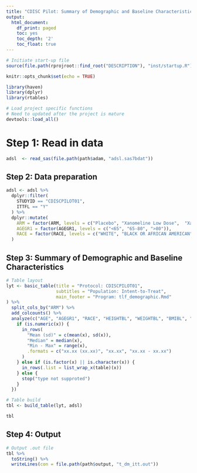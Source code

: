 ```yaml
---
title: "CDISC Pilot: Summary of Demographic and Baseline Characteristics"
output:
  html_document:
    df_print: paged
    toc: yes
    toc_depth: '2'
    toc_float: true
---
```


```r
# Initiate start-up file
source(file.path(rprojroot::find_root("DESCRIPTION"), "inst/startup.R"))
```

```r
knitr::opts_chunk$set(echo = TRUE)

library(haven) 
library(dplyr)
library(rtables)

# Load project specific functions
# Need to updated after the project is mature
devtools::load_all() 
```

# Step 1: Read in data

```r
adsl  <- read_sas(file.path(path$adam, "adsl.sas7bdat")) 
```

## Step 2: Data preparation
```r
adsl <- adsl %>%
  dplyr::filter(
    STUDYID == "CDISCPILOT01",
    ITTFL == "Y"
  ) %>%
  dplyr::mutate(
    ARM = factor(ARM, levels = c("Placebo", "Xanomeline Low Dose",  "Xanomeline High Dose")),
    AGEGR1 = factor(AGEGR1, levels = c("<65", "65-80", ">80")),
    RACE = factor(RACE, levels = c("WHITE", "BLACK OR AFRICAN AMERICAN", "AMERICAN INDIAN OR ALASKA NATIVE"))
  )
```

## Step 3: Summary of Demographic and Baseline Characteristics 
```r
# Table layout
lyt <- basic_table(title = "Protocol: CDISCPILOT01",
                   subtitles = "Population: Intent-to-Treat",
                   main_footer = "Program: tlf_demographic.Rmd" 
) %>%
  split_cols_by("ARM") %>%
  add_colcounts() %>%
  analyze(c("AGE", "AGEGR1", "RACE", "HEIGHTBL", "WEIGHTBL", "BMIBL", "MMSETOT"), function(x, ...) {
    if (is.numeric(x)) {
      in_rows(
        "Mean (sd)" = c(mean(x), sd(x)),
        "Median" = median(x),
        "Min - Max" = range(x),
        .formats = c("xx.xx (xx.xx)", "xx.xx", "xx.xx - xx.xx")
      )
    } else if (is.factor(x) || is.character(x)) {
      in_rows(.list = list_wrap_x(table)(x))
    } else {
      stop("type not supproted")
    }
  })

# Table build
tbl <- build_table(lyt, adsl)

tbl
```
 
## Step 4: Output

```r
# Output .out file 
tbl %>%
  toString() %>%
  writeLines(con = file.path(path$output, "t_dm_itt.out"))
```




